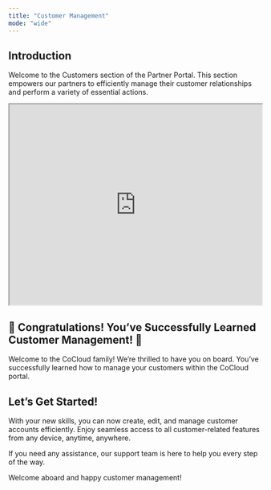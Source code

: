 ```yaml
---
title: "Customer Management"
mode: "wide"
---
```


## Introduction

Welcome to the Customers section of the Partner Portal. This section empowers our partners to efficiently manage their customer relationships and perform a variety of essential actions.

<iframe width="100%" height="400px" src="https://app.sharefable.com/embed/demo/partner-customer-g7o3qnmw7yxe9fzl" allowfullscreen></iframe>

## 🎉 Congratulations! You’ve Successfully Learned Customer Management! 🎉
Welcome to the CoCloud family! We’re thrilled to have you on board. You’ve successfully learned how to manage your customers within the CoCloud portal.

## Let’s Get Started!
With your new skills, you can now create, edit, and manage customer accounts efficiently. Enjoy seamless access to all customer-related features from any device, anytime, anywhere.

If you need any assistance, our support team is here to help you every step of the way.

Welcome aboard and happy customer management!

